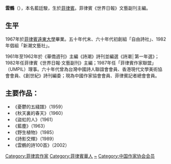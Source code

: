 {{notability unreferenced|time=2011-02-01T07:01:24+00:00}}
{{unreferenced|time=2011-02-01T07:01:24+00:00}}
'''雲鶴'''（{{bd|1942年|4月|catIdx=Y}}），本名藍廷駿，生於[[菲律賓|菲律賓]]。菲律賓《世界日報》文藝副刊主編。

== 生平 ==

1967年於[[菲律賓遠東大學|菲律賓遠東大學]]畢業。五十年代末、六十年代初創組「自由詩社」、1982年倡組「新潮文藝社」。

1961年至1962年於《華僑週刊》主編《詩潮》詩刊並編選《詩潮│第一年選》；1982年任菲律賓《世界日報‧文藝副刊》主編；1987年任「菲律賓作家聯盟」（UMPIL）理事。六十年代曾為台灣中國詩人聯誼會會員、香港現代文學美術協會會員、《創世紀》詩刊編委；現為中國作家協會會員、菲律賓記者總會會員。

== 主要作品：==

*《憂鬱的五綫譜》（1959）
*《秋天裏的春天》（1960）
*《盜虹的人》（1961）
*《藍塵》（1963）
*《野生植物》（1985）
*《詩影交輝》（1989）
*《雲鶴的詩100首》（2002）

{{DEFAULTSORT:Y}}
[[Category:菲律宾作家|Category:菲律宾作家]]
[[Category:菲律賓華人|Category:菲律賓華人]]
[[Category:蓝姓|~]]
[[Category:中国作家协会会员|Category:中国作家协会会员]]